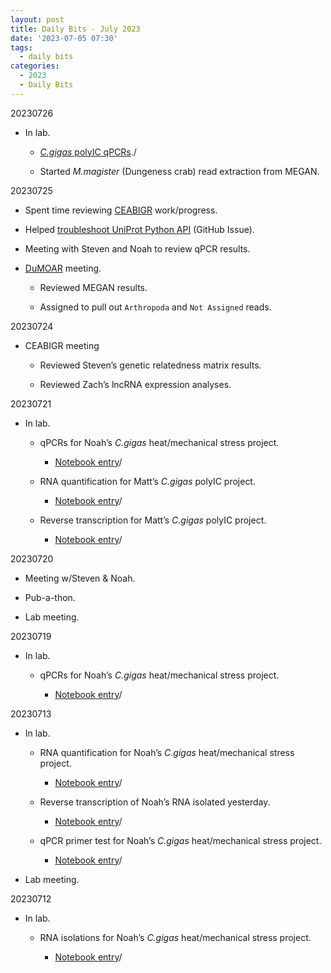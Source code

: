```yaml
---
layout: post
title: Daily Bits - July 2023
date: '2023-07-05 07:30'
tags: 
  - daily bits
categories: 
  - 2023
  - Daily Bits
---
```





20230726

- In lab.

  - [_C.gigas_ polyIC qPCRs](https://robertslab.github.io/sams-notebook/posts/2023/2023-07-26-qPCR-C.gigas-polyIC.html)./

  - Started _M.magister_ (Dungeness crab) read extraction from MEGAN.



20230725

- Spent time reviewing [CEABIGR](https://github.com/sr320/ceabigr) work/progress.

- Helped [troubleshoot UniProt Python API](https://github.com/RobertsLab/resources/issues/1672) (GitHub Issue).

- Meeting with Steven and Noah to review qPCR results.

- [DuMOAR](https://github.com/laurahspencer/DuMOAR) meeting.

  - Reviewed MEGAN results.

  - Assigned to pull out `Arthropoda` and `Not Assigned` reads.



20230724

- CEABIGR meeting

  - Reviewed Steven's genetic relatedness matrix results.

  - Reviewed Zach's lncRNA expression analyses.



20230721

- In lab.

  - qPCRs for Noah's _C.gigas_ heat/mechanical stress project. 

    - [Notebook entry](https://robertslab.github.io/sams-notebook/posts/2023/2023-07-21-qPCR-C.gigas-Ctenidia-cDNA-for-Noah's-Heat-Mechanical-Stress-Project.html)/

  - RNA quantification for Matt's _C.gigas_ polyIC project.

    - [Notebook entry](https://robertslab.github.io/sams-notebook/posts/2023/2023-07-21-RNA-Quantification-C.gigas-PolyIC.html)/

  - Reverse transcription for Matt's _C.gigas_ polyIC project.

    - [Notebook entry](https://robertslab.github.io/sams-notebook/posts/2023/2023-07-21-Reverse-Transcription-C.gigas-PolyIC-RNA.html)/



20230720

- Meeting w/Steven & Noah.

- Pub-a-thon.

- Lab meeting.



20230719

- In lab.

  - qPCRs for Noah's _C.gigas_ heat/mechanical stress project. 

    - [Notebook entry](https://robertslab.github.io/sams-notebook/posts/2023/2023-07-19-qPCR-C.gigas-Ctenidia-cDNA-for-Noah's-Heat-Mechanical-Stress-Project.html)/



20230713

- In lab.

  - RNA quantification for Noah's _C.gigas_ heat/mechanical stress project.

    - [Notebook entry](https://robertslab.github.io/sams-notebook/posts/2023/2023-07-13-RNA-Quantification-C.gigas-RNA-from-Noah's-Heat-Mechanical-Stress-Project.html)/

  - Reverse transcription of Noah's RNA isolated yesterday.

    - [Notebook entry](https://robertslab.github.io/sams-notebook/posts/2023/2023-07-13-Reverse-Transcription-C.gigas-RNA-from-Noah's-Heat-Mechanical-Stress-Project.html)/

  - qPCR primer test for Noah's _C.gigas_ heat/mechanical stress project.

    - [Notebook entry](https://robertslab.github.io/sams-notebook/posts/2023/2023-07-13-qPCR-C.gigas-cDNA-Primer-Tests-for-Noah's-Heat-Mechanical-Stress-Project.html)/

- Lab meeting.



20230712

- In lab.

  - RNA isolations for Noah's _C.gigas_ heat/mechanical stress project.

    - [Notebook entry](https://robertslab.github.io/sams-notebook/posts/2023/2023-07-12-RNA-Isolation-C.gigas-Ctenidia-from-Noah's-Heat-Mechanical-Stress-Project.html)/